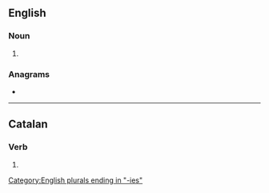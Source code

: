 {{also|votaríes}}
==English==

===Noun===
{{head|en|noun plural form}}

# {{plural of|votary|lang=en}}

===Anagrams===
* {{anagrams|en|air stove|travoise|viatores}}

[[Category:English plurals ending in "-ies"]]

----

==Catalan==

===Verb===
{{head|ca|verb form}}

# {{ca-verb form of|p=2|n=sg|m=cond|votar}}
